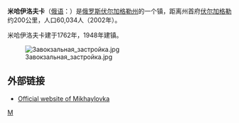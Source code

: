 {{Infobox Settlement
| name = 米哈伊洛夫卡
| native_name = Миха́йловка
| image_skyline = 
| imagesize = 
| image_caption = 
| image_flag = 
| image_shield = 
| pushpin_map = Russia
| pushpin_label_position = right
| subdivision_type = 国家
| subdivision_name = {{RUS}}
| subdivision_type1 = [[俄罗斯行政区划|州]]
| subdivision_name1 = [[伏尔加格勒州|伏尔加格勒州]]
| elevation_m = 
| elevation_ft = 
| area_total_km2 = 
| population_as_of = 
| population_total = 60034
| population_density_km2 = 
| timezone = 
| utc_offset = 
| timezone_DST = 
| utc_offset_DST = 
| latd = 50
| latm = 4
| lats = 
| latNS = N
| longd = 43
| longm = 14
| longs = 
| longEW = E
| website = [http://mikhaylovka.by.ru 官方网站] 
}}
'''米哈伊洛夫卡'''（[[俄语|俄语]]：'''{{lang|ru|Миха́йловка}}'''）是[[俄罗斯|俄罗斯]][[伏尔加格勒州|伏尔加格勒州]]的一个镇，距离州首府[[伏尔加格勒|伏尔加格勒]]约200公里，人口60,034人（2002年）。

米哈伊洛夫卡建于1762年，1948年建镇。

[[File:Завокзальная_застройка.jpg|thumb]]

== 外部链接 ==
*{{ru icon}} [https://web.archive.org/web/20070311050112/http://mihaylovka.by.ru/ Official website of Mikhaylovka]

{{伏尔加格勒州城市}}
{{Russia-geo-stub}}

[[Category:伏尔加格勒州城市|M]]